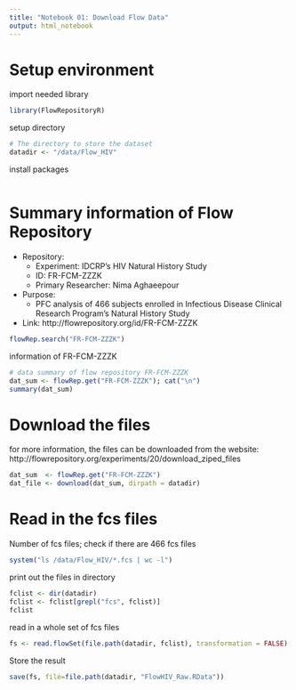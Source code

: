 ```yaml
---
title: "Notebook 01: Download Flow Data"
output: html_notebook
---
```


# Setup environment

import needed library
```r
library(FlowRepositoryR)
```

setup directory
```r
# The directory to store the dataset
datadir <- "/data/Flow_HIV"
```

install packages
```r

```




# Summary information of Flow Repository

- Repository:
    - Experiment: IDCRP's HIV Natural History Study 
    - ID: FR-FCM-ZZZK 
    - Primary Researcher: Nima Aghaeepour
- Purpose:
    - PFC analysis of 466 subjects enrolled in Infectious Disease Clinical Research Program's Natural History Study
- Link: http://flowrepository.org/id/FR-FCM-ZZZK
```r
flowRep.search("FR-FCM-ZZZK")
```

information of FR-FCM-ZZZK
```r
# data summary of flow repository FR-FCM-ZZZK
dat_sum <- flowRep.get("FR-FCM-ZZZK"); cat("\n")
summary(dat_sum)
```

# Download the files

for more information, the files can be downloaded from the website:   
http://flowrepository.org/experiments/20/download_ziped_files

```r
dat_sum  <- flowRep.get("FR-FCM-ZZZK")
dat_file <- download(dat_sum, dirpath = datadir)
```

# Read in the fcs files

Number of fcs files; check if there are 466 fcs files
```r
system("ls /data/Flow_HIV/*.fcs | wc -l")
```

print out the files in directory
```r
fclist <- dir(datadir)
fclist <- fclist[grepl("fcs", fclist)]
fclist
```

read in a whole set of fcs files 
```r
fs <- read.flowSet(file.path(datadir, fclist), transformation = FALSE)
```

Store the result
```r
save(fs, file=file.path(datadir, "FlowHIV_Raw.RData"))
```

